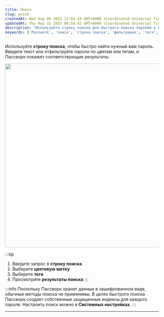 ```yaml
---
title: Поиск
slug: poisk
createdAt: Wed Aug 09 2023 13:04:10 GMT+0000 (Coordinated Universal Time)
updatedAt: Thu May 15 2025 08:58:42 GMT+0000 (Coordinated Universal Time)
description: "Используйте строку поиска для быстрого поиска паролей в Passwork. Фильтруйте по цветам и тегам, настройте защищённые индексы для поиска."
keywords: ['Passwork', 'поиск', 'строка поиска', 'фильтрация', 'теги', 'цветовые метки', 'шифрование', 'индексы', 'системные настройки']
---
```


Используйте **строку поиска**, чтобы быстро найти нужный вам пароль. Введите текст или отфильтруйте пароли по цветам или тегам, и Пассворк покажет соответствующие результаты.

<div style={{ textAlign: 'center' }}>
  <img
    src="https://archbee-image-uploads.s3.amazonaws.com/QKZtfOnnubSbfN3D1EPqb-VweWDBdDqW49k5SqNjAfG-20250311-094751.png"
    width="600"
    style={{ display: 'block', margin: '0 auto' }}
  />
</div>

:::tip
1. Введите запрос в **строку поиска**  
2. Выберите **цветовую метку**  
3. Выберите **теги**  
4. Просмотрите **результаты поиска**
:::

:::info
Поскольку Пассворк хранит данные в зашифрованном виде, обычные методы поиска не применимы. В целях быстрого поиска Пассворк создает собственные защищенные индексы для каждого пароля. Настроить поиск можно в **Системных настройках.**
:::

***